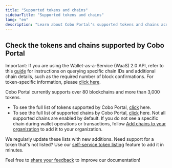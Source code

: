 ```yaml
---
title: "Supported tokens and chains"
sidebarTitle: "Supported tokens and chains"
lang: "en"
description: "Learn about Cobo Portal's supported tokens and chains across 80+ blockchains."
---
```


## Check the tokens and chains supported by Cobo Portal

<Note>Important: If you are using the Wallet-as-a-Service (WaaS) 2.0 API, refer to this [guide](https://www.cobo.com/developers/v2/api-references/wallets/list-supported-chains) for instructions on querying specific chain IDs and additional chain details, such as the required number of block confirmations. For token-specific information, please [click here](https://www.cobo.com/developers/v2/api-references/wallets/list-supported-tokens).</Note>

Cobo Portal currently supports over 80 blockchains and more than 3,000 tokens.

- To see the full list of tokens supported by Cobo Portal, [click](https://www.cobo.com/tokens) here.
- To see the full list of supported chains by Cobo Portal, [click](https://www.cobo.com/chains) here.
    <Note>Not all supported chains are enabled by default. If you do not see a specific chain during wallet operations or transactions, follow [Add chains to your organization](/en/portal/add-chains) to add it to your organization.</Note>

<Info>We regularly update these lists with new additions. Need support for a token that's not listed? Use our [self-service token listing](/en/portal/self-service-token-listing) feature to add it in minutes.</Info>

<Tip>Feel free to [share your feedback](https://forms.zohopublic.com/cobo/form/DocumentFeedbackForm/formperma/QvLOhxJv1_JMsJ-1dleZ8Itb_7rzN-LtgvsDdxosoVI?referrername=manuals) to improve our documentation!</Tip>
